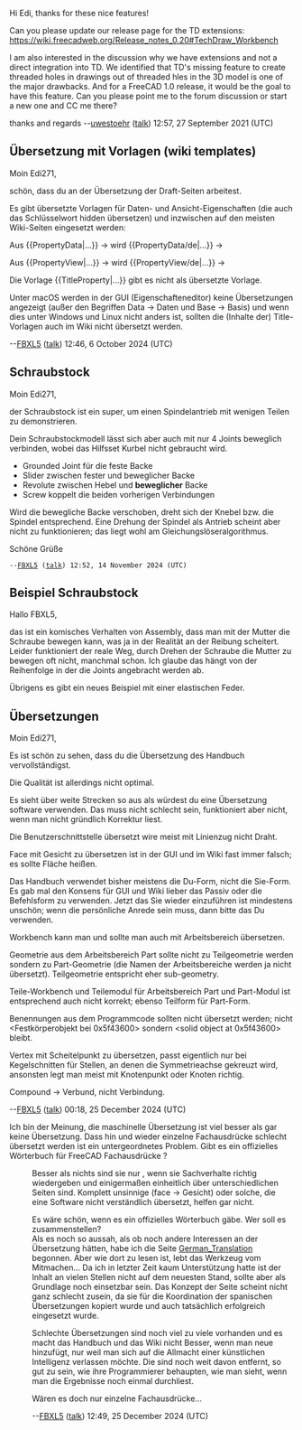 Hi Edi, thanks for these nice features!

Can you please update our release page for the TD extensions:
https://wiki.freecadweb.org/Release_notes_0.20#TechDraw_Workbench

I am also interested in the discussion why we have extensions and not a direct integration into TD. We identified that TD's missing feature to create threaded holes in drawings out of threaded hles in the 3D model is one of the major drawbacks. And for a FreeCAD 1.0 release, it would be the goal to have this feature. Can you please point me to the forum discussion or start a new one and CC me there?

thanks and regards
--[[User:Uwestoehr|uwestoehr]] ([[User talk:Uwestoehr|talk]]) 12:57, 27 September 2021 (UTC)

== Übersetzung mit Vorlagen (wiki templates) ==

Moin Edi271,

schön, dass du an der Übersetzung der Draft-Seiten arbeitest.


Es gibt übersetzte Vorlagen für Daten- und Ansicht-Eigenschaften (die auch das Schlüsselwort hidden übersetzen) und inzwischen auf den meisten Wiki-Seiten eingesetzt werden:

Aus <nowiki>{{PropertyData|...}}</nowiki> -> {{PropertyData|...}} wird <nowiki>{{PropertyData/de|...}}</nowiki>  ->  {{PropertyData/de|...}}

Aus <nowiki>{{PropertyView|...}}</nowiki> ->  {{PropertyView|...}} wird <nowiki>{{PropertyView/de|...}}</nowiki>  ->  {{PropertyView/de|...}}


Die Vorlage <nowiki>{{TitleProperty|...}}</nowiki> gibt es nicht als übersetzte Vorlage.

Unter macOS werden in der GUI (Eigenschafteneditor) keine Übersetzungen angezeigt (außer den Begriffen Data -> Daten und Base -> Basis) und wenn dies unter Windows und Linux nicht anders ist, sollten die (Inhalte der) Title-Vorlagen auch im Wiki nicht übersetzt werden.


--[[User:FBXL5|FBXL5]] ([[User talk:FBXL5|talk]]) 12:46, 6 October 2024 (UTC)

== Schraubstock ==

Moin Edi271,

der Schraubstock ist ein super, um einen Spindelantrieb mit wenigen Teilen zu demonstrieren.

Dein Schraubstockmodell lässt sich aber auch mit nur 4 Joints beweglich verbinden, wobei das Hilfsset Kurbel nicht gebraucht wird.
* Grounded Joint für die feste Backe
* Slider zwischen fester und beweglicher Backe
* Revolute zwischen Hebel und '''beweglicher''' Backe
* Screw koppelt die beiden vorherigen Verbindungen

Wird die bewegliche Backe verschoben, dreht sich der Knebel bzw. die Spindel entsprechend. Eine Drehung der Spindel als Antrieb scheint aber nicht zu funktionieren; das liegt wohl am Gleichungslöseralgorithmus.


Schöne Grüße
 --[[User:FBXL5|FBXL5]] ([[User talk:FBXL5|talk]]) 12:52, 14 November 2024 (UTC)

== Beispiel Schraubstock ==

Hallo FBXL5,

das ist ein komisches Verhalten von Assembly, dass man mit der Mutter die Schraube bewegen kann, was ja in der Realität an der Reibung scheitert. Leider funktioniert der reale Weg, durch Drehen der Schraube die Mutter zu bewegen oft nicht, manchmal schon. Ich glaube das hängt von der Reihenfolge in der die Joints angebracht werden ab.

Übrigens es gibt ein neues Beispiel mit einer elastischen Feder.

== Übersetzungen ==

Moin Edi271,

Es ist schön zu sehen, dass du die Übersetzung des Handbuch vervollständigst.


Die Qualität ist allerdings nicht optimal.

Es sieht über weite Strecken so aus als würdest du eine Übersetzung software verwenden. Das muss nicht schlecht sein, funktioniert aber nicht, wenn man nicht gründlich Korrektur liest.


Die Benutzerschnittstelle übersetzt wire meist mit Linienzug nicht Draht. 

Face mit Gesicht zu übersetzen ist in der GUI und im Wiki fast immer falsch; es sollte Fläche heißen.

Das Handbuch verwendet bisher meistens die Du-Form, nicht die Sie-Form. Es gab mal den Konsens für GUI und Wiki lieber das Passiv oder die Befehlsform zu verwenden. Jetzt das Sie wieder einzuführen ist mindestens unschön; wenn die persönliche Anrede sein muss, dann bitte das Du verwenden.

Workbench kann man und sollte man auch mit Arbeitsbereich übersetzen.

Geometrie aus dem Arbeitsbereich Part sollte nicht zu Teilgeometrie werden sondern zu Part-Geometrie (die Namen der Arbeitsbereiche werden ja nicht übersetzt). Teilgeometrie entspricht eher sub-geometry.

Teile-Workbench und Teilemodul für Arbeitsbereich Part und Part-Modul ist entsprechend auch nicht korrekt; ebenso Teilform für Part-Form.

Benennungen aus dem Programmcode sollten nicht übersetzt werden; nicht <Festkörperobjekt bei 0x5f43600> sondern <solid object at 0x5f43600> bleibt.

Vertex mit Scheitelpunkt zu übersetzen, passt eigentlich nur bei Kegelschnitten für Stellen, an denen die Symmetrieachse gekreuzt wird, ansonsten legt man meist mit Knotenpunkt oder Knoten richtig.

Compound -> Verbund, nicht Verbindung.


--[[User:FBXL5|FBXL5]] ([[User talk:FBXL5|talk]]) 00:18, 25 December 2024 (UTC)

Ich bin der Meinung, die maschinelle Übersetzung ist viel besser als gar keine Übersetzung. Dass hin und wieder einzelne Fachausdrücke schlecht übersetzt werden ist ein untergeordnetes Problem. Gibt es ein offizielles Wörterbuch für FreeCAD Fachausdrücke ?

: Besser als nichts sind sie nur , wenn sie Sachverhalte richtig wiedergeben und einigermaßen einheitlich über unterschiedlichen Seiten sind. Komplett unsinnige (face -> Gesicht) oder solche, die eine Software nicht verständlich übersetzt, helfen gar nicht.

: Es wäre schön, wenn es ein offizielles Wörterbuch gäbe. Wer soll es zusammenstellen?
: Als es noch so aussah, als ob noch andere Interessen an der Übersetzung hätten, habe ich die Seite [[German_Translation]] begonnen. Aber wie dort zu lesen ist, lebt das Werkzeug vom Mitmachen... Da ich in letzter Zeit kaum Unterstützung hatte ist der Inhalt an vielen Stellen nicht auf dem neuesten Stand, sollte aber als Grundlage noch einsetzbar sein. Das Konzept der Seite scheint nicht ganz schlecht zusein, da sie für die Koordination der spanischen Übersetzungen kopiert wurde und auch tatsächlich erfolgreich eingesetzt wurde.

: Schlechte Übersetzungen sind noch viel zu viele vorhanden und es macht das Handbuch und das Wiki nicht Besser, wenn man neue hinzufügt, nur weil man sich auf die Allmacht einer künstlichen Intelligenz verlassen möchte. Die sind noch weit davon entfernt, so gut zu sein, wie ihre Programmierer behaupten, wie man sieht, wenn man die Ergebnisse noch einmal durchliest.

: Wären es doch nur einzelne Fachausdrücke...

: --[[User:FBXL5|FBXL5]] ([[User talk:FBXL5|talk]]) 12:49, 25 December 2024 (UTC)